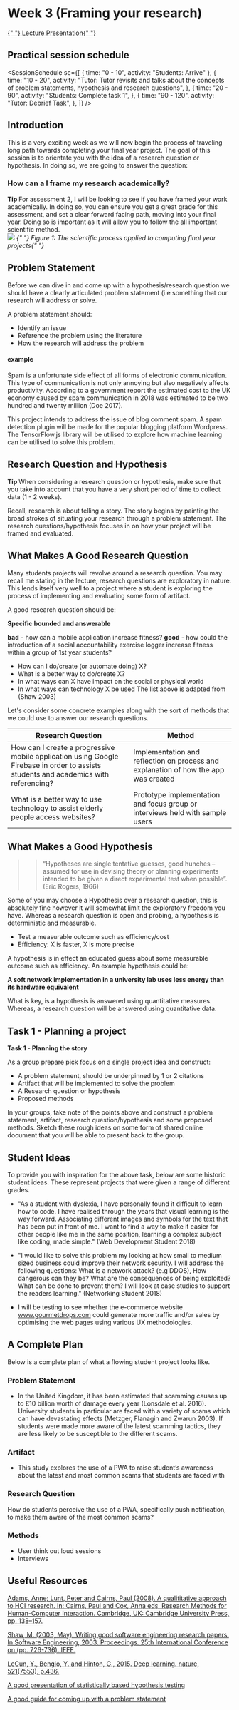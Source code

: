 
# Week 3 (Framing your research)

<a href="https://firebasestorage.googleapis.com/v0/b/computing-notes/o/presentations%2Fweek-3.pptx?alt=media&token=baa51931-94c4-4a9d-8417-2d268658a73a">
  {" "}
  Lecture Presentation{" "}
</a>

## Practical session schedule

<SessionSchedule
  sc={[
    { time: "0 - 10", activity: "Students: Arrive" },
    {
      time: "10 - 20",
      activity:
        "Tutor: Tutor revisits and talks about the concepts of problem statements, hypothesis and research questions",
    },
    {
      time: "20 - 90",
      activity: "Students: Complete task 1",
    },
    {
      time: "90 - 120",
      activity: "Tutor: Debrief Task",
    },
  ]}
/>

## Introduction

This is a very exciting week as we will now begin the process of traveling long path towards completing your final year project. The goal of this session is to orientate you with the idea of a research question or hypothesis. In doing so, we are going to answer the question:

### How can a I frame my research academically?

<MuiAlert severity="info">
  <AlertTitle>
    <strong> Tip </strong>
  </AlertTitle>
  For assessment 2, I will be looking to see if you have framed your work academically.
  In doing so, you can ensure you get a great grade for this assessment, and set
  a clear forward facing path, moving into your final year. Doing so is important
  as it will allow you to follow the all important scientific method.
</MuiAlert>

<br />

<img src="https://firebasestorage.googleapis.com/v0/b/computing-notes/o/images%2Fresearch-process.png?alt=media&token=ce597573-0444-45cf-9666-80645403848e" />

<em>
  {" "}
  Figure 1: The scientific process applied to computing final year projects{" "}
</em>

## Problem Statement

Before we can dive in and come up with a hypothesis/research question we should have a clearly articulated problem statement (i.e something that our research will address or solve.

A problem statement should:

- Identify an issue
- Reference the problem using the literature
- How the research will address the problem

#### example

Spam is a unfortunate side effect of all forms of electronic communication. This type of communication is not only annoying but also negatively affects productivity. According to a government report the estimated cost to the UK economy caused by spam communication in 2018 was estimated to be two hundred and twenty million (Doe 2017).

This project intends to address the issue of blog comment spam. A spam detection plugin will be made for the popular blogging platform Wordpress. The TensorFlow.js library will be utilised to explore how machine learning can be utilised to solve this problem.

## Research Question and Hypothesis

<MuiAlert severity="info">
  <AlertTitle>
    <strong> Tip </strong>
  </AlertTitle>
  When considering a research question or hypothesis, make sure that you take into
  account that you have a very short period of time to collect data (1 - 2 weeks).
</MuiAlert>

Recall, research is about telling a story. The story begins by painting the broad strokes of situating your research through a problem statement. The research questions/hypothesis focuses in on how your project will be framed and evaluated.

## What Makes A Good Research Question

Many students projects will revolve around a research question. You may recall me stating in the lecture, research questions are exploratory in nature. This lends itself very well to a project where a student is exploring the process of implementing and evaluating some form of artifact.

A good research question should be:

**Specific bounded and answerable**

**bad** - how can a mobile application increase fitness?
**good** - how could the introduction of a social accountability exercise logger increase fitness within a group of 1st year students?

- How can I do/create (or automate doing) X?
- What is a better way to do/create X?
- In what ways can X have impact on the social or physical world
- In what ways can technology X be used The list above is adapted from (Shaw 2003)

Let's consider some concrete examples along with the sort of methods that we could use to answer our research questions.

| Research Question                                                                                                                    | Method                                                                              |
| ------------------------------------------------------------------------------------------------------------------------------------ | ----------------------------------------------------------------------------------- |
| How can I create a progressive mobile application using Google Firebase in order to assists students and academics with referencing? | Implementation and reflection on process and explanation of how the app was created |
| What is a better way to use technology to assist elderly people access websites?                                                     | Prototype implementation and focus group or interviews held with sample users       |

## What Makes a Good Hypothesis

> > “Hypotheses are single tentative guesses, good hunches – assumed for use in devising theory or planning experiments intended to be given a direct experimental test when possible”. (Eric Rogers, 1966)

Some of you may choose a Hypothesis over a research question, this is absolutely fine however it will somewhat limit the exploratory freedom you have. Whereas a research question is open and probing, a hypothesis is deterministic and measurable.

- Test a measurable outcome such as efficiency/cost
- Efficiency: X is faster, X is more precise

A hypothesis is in effect an educated guess about some measurable outcome such as efficiency. An example hypothesis could be:

**A soft network implementation in a university lab uses less energy than its hardware equivalent**

What is key, is a hypothesis is answered using quantitative measures. Whereas, a research question will be answered using quantitative data.

## Task 1 - Planning a project

<MuiAlert severity="success">
  <AlertTitle>
    <strong> Task 1 - Planning the story</strong>
  </AlertTitle>


As a group prepare pick focus on a single project idea and construct:

- A problem statement, should be underpinned by 1 or 2 citations
- Artifact that will be implemented to solve the problem
- A Research question or hypothesis
- Proposed methods

In your groups, take note of the points above and construct a problem statement, artifact, research question/hypothesis and some proposed methods. Sketch these rough ideas on some form of shared online document that you will be able to present back to the group.

</MuiAlert>


## Student Ideas

To provide you with inspiration for the above task, below are some historic student ideas. These represent projects that were given a range of different grades.

- "As a student with dyslexia, I have personally found it difficult to learn how to code. I have realised through the years that visual learning is the way forward. Associating different images and symbols for the text that has been put in front of me. I want to find a way to make it easier for other people like me in the same position, learning a complex subject like coding, made simple." (Web Development Student 2018)

- "I would like to solve this problem my looking at how small to medium sized business could improve their network security. I will address the following questions: What is a network attack? (e.g DDOS), How dangerous can they be? What are the consequences of being exploited? What can be done to prevent them? I will look at case studies to support the readers learning." (Networking Student 2018)

- I will be testing to see whether the e-commerce website www.gourmetdrops.com could generate more traffic and/or sales by optimising the web pages using various UX methodologies.

## A Complete Plan

Below is a complete plan of what a flowing student project looks like.

### Problem Statement

- In the United Kingdom, it has been estimated that scamming causes up to £10 billion worth of damage every year (Lonsdale et al. 2016). University students in particular are faced with a variety of scams which can have devastating effects (Metzger, Flanagin and Zwarun 2003). If students were made more aware of the latest scamming tactics, they are less likely to be susceptible to the different scams.

### Artifact

- This study explores the use of a PWA to raise student’s awareness about the latest and most common scams that students are faced with

### Research Question

How do students perceive the use of a PWA, specifically push notification, to make them aware of the most common scams?

### Methods

- User think out loud sessions
- Interviews

## Useful Resources

[Adams, Anne; Lunt, Peter and Cairns, Paul (2008). A qualititative approach to HCI research. In: Cairns,
Paul and Cox, Anna eds. Research Methods for Human-Computer Interaction. Cambridge, UK: Cambridge University
Press, pp. 138–157.](http://oro.open.ac.uk/11911/3/9780521870122c07_p138-157.pdf)

[Shaw, M. (2003, May). Writing good software engineering research papers. In Software Engineering, 2003. Proceedings. 25th International Conference on (pp. 726-736). IEEE.](http://www.cis.famu.edu/~cen5055joe/Administrative/HowToWrite_ResearchPaper.pdf)

[LeCun, Y., Bengio, Y. and Hinton, G., 2015. Deep learning. nature, 521(7553), p.436.](https://creativecoding.soe.ucsc.edu/courses/cs523/slides/week3/DeepLearning_LeCun.pdf)

[A good presentation of statistically based hypothesis testing ](http://www.sci.utah.edu/~arpaiva/classes/UT_ece3530/hypothesis_testing.pdf)

[A good guide for coming up with a problem statement](https://education.nova.edu/Resources/uploads/app/35/files/arc_doc/from_problem_statement_to_research_questions.pdf)
